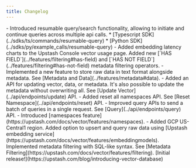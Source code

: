 ```yaml
---
title: Changelog
---
```


<Update label="September 2024">
- Introduced resumable query/search functionality, allowing to initiate and continue queries across multiple api calls.
    * [Typescript SDK](../sdks/ts/commands/resumable-query)
    * [Python SDK](../sdks/py/example_calls/resumable-query)
- Added embedding latency charts to the Upstash Console vector usage page.
</Update>

<Update label="July 2024">
Added new [`HAS FIELD`](../features/filtering#has-field) and [`HAS NOT FIELD`](../features/filtering#has-not-field) metadata filtering operators.
</Update>

<Update label="June 2024">
- Implemented a new feature to store raw data in text format alongside metadata. See [Metadata and Data](../features/metadata#data).
- Added an API for updating vector, data, or metadata. It's also possible to update the metadata without overwriting all. 
See [Update Vector](../api/endpoints/update) API.
- Added reset all namespaces API. See [Reset Namespace](../api/endpoints/reset) API.
- Improved query APIs to send a batch of queries in a single request. See [Query](../api/endpoints/query) API.
</Update>


<Update label="May 2024">
- Introduced [namespaces feature](https://upstash.com/docs/vector/features/namespaces).
- Added GCP US-Central1 region.
</Update>


<Update label="April 2024">
Added option to upsert and query raw data using [Upstash embedding service](https://upstash.com/docs/vector/features/embeddingmodels).
</Update>


<Update label="February 2024">
Implemented metadata filtering with SQL-like syntax. See [Metadata Filtering](https://upstash.com/docs/vector/features/filtering).
</Update>


<Update label="January 2024">
[Initial release!](https://upstash.com/blog/introducing-vector-database) 
</Update>

